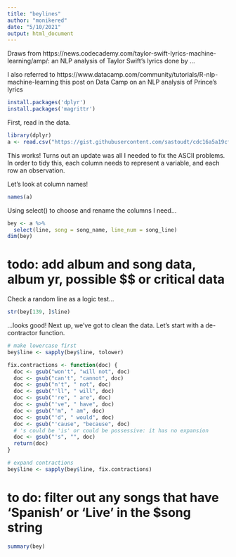 ```yaml
---
title: "beylines"
author: "monikered"
date: "5/10/2021"
output: html_document
---
```



Draws from https://news.codecademy.com/taylor-swift-lyrics-machine-learning/amp/: an NLP analysis of Taylor Swift's lyrics done by ...

I also referred to https://www.datacamp.com/community/tutorials/R-nlp-machine-learning this post on Data Camp on an NLP analysis of Prince's lyrics

```r
install.packages('dplyr')
install.packages('magrittr')
```

First, read in the data.

```r
library(dplyr)
a <- read.csv("https://gist.githubusercontent.com/sastoudt/cdc16a5a19cf9ae34db0231782231f27/raw/aa274f6c29273942dee5da34cb6c6a23ec67c8c8/beyLyricsNice.csv") %>% as_tibble()
```
This works! Turns out an update was all I needed to fix the ASCII problems. In order to tidy this, each column needs to represent a variable, and each row an observation.

Let's look at column names!

```r
names(a)
```

Using select() to choose and rename the columns I need...   

```r
bey <- a %>%
  select(line, song = song_name, line_num = song_line)
dim(bey)
```

# todo: add album and song data, album yr, possible $$ or critical data
Check a random line as a logic test...

```r
str(bey[139, ]$line)
```

...looks good! Next up, we've got to clean the data. Let's start with a de-contractor function.

```r
# make lowercase first
bey$line <- sapply(bey$line, tolower)

fix.contractions <- function(doc) {
  doc <- gsub("won't", "will not", doc)
  doc <- gsub("can't", "cannot", doc)
  doc <- gsub("n't", " not", doc)
  doc <- gsub("'ll", " will", doc)
  doc <- gsub("'re", " are", doc)
  doc <- gsub("'ve", " have", doc)
  doc <- gsub("'m", " am", doc)
  doc <- gsub("'d", " would", doc)
  doc <- gsub("'cause", "because", doc)
  # 's could be 'is' or could be possessive: it has no expansion
  doc <- gsub("'s", "", doc)
  return(doc)
}

# expand contractions
bey$line <- sapply(bey$line, fix.contractions)
```

# to do: filter out any songs that have 'Spanish' or 'Live' in the $song string
```r
summary(bey)
```


